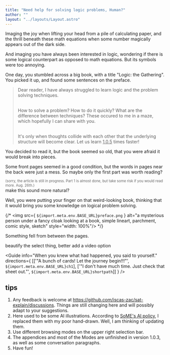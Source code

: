 ```yaml
---
title: "Need help for solving logic problems, Human?"
author: ""
layout: "../layouts/Layout.astro"
---
```



Imaging the joy when lifting your head from a pile of calculating paper,
and the thrill beneath these math equations when some number
magically appears out of the dark side.

And imaging you have always been interested in logic, wondering if there is some logical counterpart
as opposed to math equations. But its symbols were too annoying.

One day, you stumbled across a big book, with a title "Logic: the Gathering".
You picked it up, and found some sentences on the preface. 

<style>blockquote \{ max-width: 80%; \}</style>

> Dear reader, I have always struggled to learn logic and the problem solving techniques.
>
>\
> How to solve a problem? How to do it quickly? What are the difference between techniques?
These occured to me in a maze, which hopefully I can share with you.
>
>\
> It's only when thoughts collide with each other that the underlying
structure will become clear.
Let us learn <Highlighter target="version" title="Version"
description="I mean, this is a incomplete webpage, and I decided to add more after deadline.
This version is updated on 28th, appendices partially added.
">
<span id="version" style="text-decoration: underline; cursor: pointer;">1.0.5</span>
</Highlighter> times faster!

You decided to read it, but the book seemed so old, that you were afraid
it would break into pieces.

Some front pages seemed in a good condition, but the words in pages near
the back were just a mess. So maybe only the first part was worth reading?
<div style="font-size: 0.8em;
  color: #666;
  line-height: 1.2;">
(sorry, the article is still in progress. Part 1 is almost done, but take
some risk if you would read more. Aug. 26th.)
</div>

<TodoModal>
make this sound more natural?
</TodoModal>

Well, you were putting your finger on that weird-looking book,
thinking that it would bring you some knowledge on logical problem
solving.

{/* <img src={ `${import.meta.env.BASE_URL}preface.png` }
alt="a mysterious person under a fancy cloak looking at a book, 
simple lineart, parchment, comic style, sketch"
style="width: 100%"/> */}

Something fell from between the pages.

<TodoModal>
beautify the select thing, better add a video option
</TodoModal>


<Guide
info="When you knew what had happened, you said to yourself."
directions={ [['"A bunch of cards! Let the journey begin!!!"', `${import.meta.env.BASE_URL}ch1`],
['"I don\'t have much time. Just check that sheet out."', `${import.meta.env.BASE_URL}shortpath`]] }
/>


## tips
1. Any feedback is welcome at https://github.com/iscas-zac/sat-explain/discussions.
Things are still changing here and will possibly adapt to your suggestions.
2. Here used to be some AI illustrations. According to 
[SoME's AI policy](https://some.3b1b.co/content-policy#ai), I replaced them with
my poor hand-drawn. Well, I am thinking of updating them.
3. Use <Highlighter target="mode" description="oops, you found me?
Well, The MODEs are intended to introduce in a different flavor, for example
the VOICE mode should involve some listening instead of reading.
Unfortunately they are mostly not working for now.">
<span class="bare">different browsing modes</span> </Highlighter>
on the upper right selection bar.
4. The appendices and most of the Modes are
unfinished in version 1.0.3, as well as some conversation paragraphs.
5. Have fun!
